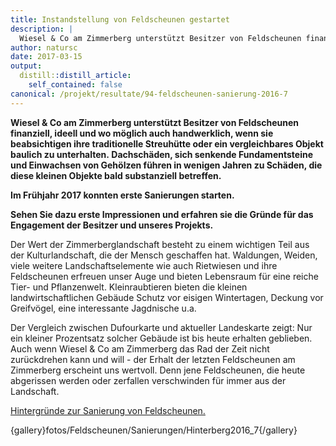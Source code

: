 ```yaml
---
title: Instandstellung von Feldscheunen gestartet
description: |
  Wiesel & Co am Zimmerberg unterstützt Besitzer von Feldscheunen finanziell, ideell und wo möglich auch handwerklich, wenn sie beabsichtigen ihre traditionelle Streuhütte oder ein vergleichbares Objekt baulich zu unterhalten. Dachschäden, sich senkende Fundamentsteine und Einwachsen von Gehölzen führen in wenigen Jahren zu Schäden, die diese kleinen Objekte bald substanziell betreffen. Im Frühjahr 2017 konnten erste Sanierungen starten. Sehen Sie dazu erste Impressionen und erfahren sie die Gründe für das Engagement der Besitzer und unseres Projekts. 
author: natursc
date: 2017-03-15
output:
  distill::distill_article:
    self_contained: false
canonical: /projekt/resultate/94-feldscheunen-sanierung-2016-7
---
```



**Wiesel & Co am Zimmerberg unterstützt Besitzer von Feldscheunen
finanziell, ideell und wo möglich auch handwerklich, wenn sie
beabsichtigen ihre traditionelle Streuhütte oder ein vergleichbares
Objekt baulich zu unterhalten. Dachschäden, sich senkende
Fundamentsteine und Einwachsen von Gehölzen führen in wenigen Jahren zu
Schäden, die diese kleinen Objekte bald substanziell betreffen.**

**Im Frühjahr 2017 konnten erste Sanierungen starten.**

**Sehen Sie dazu erste Impressionen und erfahren sie die Gründe für das
Engagement der Besitzer und unseres Projekts. **

Der Wert der Zimmerberglandschaft besteht zu einem wichtigen Teil aus
der Kulturlandschaft, die der Mensch geschaffen hat. Waldungen, Weiden,
viele weitere Landschaftselemente wie auch Rietwiesen und ihre
Feldscheunen erfreuen unser Auge und bieten Lebensraum für eine reiche
Tier- und Pflanzenwelt. Kleinraubtieren bieten die kleinen
landwirtschaftlichen Gebäude Schutz vor eisigen Wintertagen, Deckung vor
Greifvögel, eine interessante Jagdnische u.a. 

Der Vergleich zwischen Dufourkarte und aktueller Landeskarte zeigt: Nur
ein kleiner Prozentsatz solcher Gebäude ist bis heute erhalten
geblieben. Auch wenn Wiesel & Co am Zimmerberg das Rad der Zeit nicht
zurückdrehen kann und will - der Erhalt der letzten Feldscheunen am
Zimmerberg erscheint uns wertvoll. Denn jene Feldscheunen, die heute
abgerissen werden oder zerfallen verschwinden für immer aus der
Landschaft. 

[Hintergründe zur Sanierung von
Feldscheunen.](http://www.wieselundco.ch/projekt/massnahmen/62-wir-unterstuetzen-die-instanstellung-von-feldscheunen) 

{gallery}fotos/Feldscheunen/Sanierungen/Hinterberg2016\_7{/gallery}

<!--http://wieselundco.ch/projekt/resultate/94-feldscheunen-sanierung-2016-7-->
